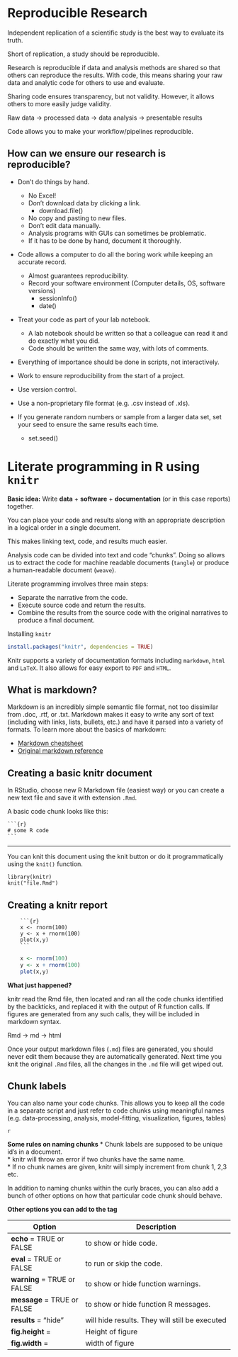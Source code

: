 Reproducible Research
=====================

Independent replication of a scientific study is the best way to evaluate its truth.

Short of replication, a study should be reproducible.

Research is reproducible if data and analysis methods are shared so that others can reproduce the results.
With code, this means sharing your raw data and analytic code for others to use and evaluate.

Sharing code ensures transparency, but not validity.
However, it allows others to more easily judge validity.

Raw data -> processed data -> data analysis -> presentable results

Code allows you to make your workflow/pipelines reproducible.

How can we ensure our research is reproducible?
-----------------------------------------------

- Don't do things by hand.
  - No Excel!
  - Don't download data by clicking a link. 
    - download.file()
  - No copy and pasting to new files.
  - Don't edit data manually.
  - Analysis programs with GUIs can sometimes be problematic.
  - If it has to be done by hand, document it thoroughly.

- Code allows a computer to do all the boring work while keeping an accurate record.
  - Almost guarantees reproducibility.
  - Record your software environment (Computer details, OS, software versions)
    - sessionInfo()
    - date()

- Treat your code as part of your lab notebook.
  - A lab notebook should be written so that a colleague can read it and do exactly what you did.
  - Code should be written the same way, with lots of comments.
  
- Everything of importance should be done in scripts, not interactively.

- Work to ensure reproducibility from the start of a project.

- Use version control.

- Use a non-proprietary file format (e.g. .csv instead of .xls).

- If you generate random numbers or sample from a larger data set, set your seed to ensure the same results each time.
  - set.seed()


Literate programming in R using `knitr`
=======================================

**Basic idea:** Write **data** + **software** + **documentation** (or in this case reports) together.

You can place your code and results along with an appropriate description in a logical order in a single document.

This makes linking text, code, and results much easier.

Analysis code can be divided into text and code "chunks".
Doing so allows us to extract the code for machine readable documents (`tangle`) or produce a human-readable document (`weave`).

Literate programming involves three main steps:

- Separate the narrative from the code.
- Execute source code and return the results.
- Combine the results from the source code with the original narratives to produce a final document.

Installing `knitr`
```r
install.packages("knitr", dependencies = TRUE)
```

Knitr supports a variety of documentation formats including `markdown`, `html` and `LaTeX`. 
It also allows for easy export to `PDF` and `HTML`.

What is markdown?
-----------------

Markdown is an incredibly simple semantic file format, not too dissimilar from .doc, .rtf, or .txt.
Markdown makes it easy to write any sort of text (including with links, lists, bullets, etc.) and have it parsed into a variety of formats.
To learn more about the basics of markdown:

- [Markdown cheatsheet](https://github.com/adam-p/markdown-here/wiki/Markdown-Cheatsheet)
- [Original markdown reference](http://daringfireball.net/projects/markdown/basics)

## Creating a basic knitr document

In RStudio, choose new R Markdown file (easiest way)
or you can create a new text file and save it with extension `.Rmd`.

A basic code chunk looks like this:

<pre><code>```{r}
# some R code
```
</code></pre>
---

You can knit this document using the knit button or do it programmatically using the `knit()` function.

```
library(knitr)
knit("file.Rmd")
```

Creating a knitr report
-----------------------

<pre><code>    ```{r}
    x <- rnorm(100)
    y <- x + rnorm(100)
    plot(x,y)
    ```
</code></pre>

```r
    x <- rnorm(100)
    y <- x + rnorm(100)
    plot(x,y)
```

**What just happened?**

knitr read the Rmd file, then located and ran all the code chunks identified by the backticks, and replaced it with the output of R function calls. If figures are generated from any such calls, they will be included in markdown syntax.

Rmd -> md -> html

Once your output markdown files (`.md`) files are generated, you should never edit them because they are automatically generated. 
Next time you knit the original `.Rmd` files, all the changes in the `.md` file will get wiped out. 

## Chunk labels

You can also name your code chunks. This allows you to keep all the code in a separate script and just refer to code chunks using meaningful names (e.g. data-processing, analysis, model-fitting, visualization, figures, tables)


```
{r, chunk_name}
```

__Some rules on naming chunks__
* Chunk labels are supposed to be unique id’s in a document.  
* knitr will throw an error if two chunks have the same name.  
* If no chunk names are given, knitr will simply increment from chunk 1, 2,3 etc.

In addition to naming chunks within the curly braces, you can also add a bunch of other options on how that particular code chunk should behave. 

**Other options you can add to the tag**

| Option | Description |
| ------ | ------------ |
| **echo** =   TRUE or FALSE |  to show or hide code.  |
| **eval** =   TRUE or FALSE | to run or skip the code.  |
| **warning** =   TRUE or FALSE | to show or hide function warnings.  |
| **message** =  TRUE or FALSE | to show or hide function R messages.  |
| **results** = "hide"  | will hide results. They will still be executed |
| **fig.height** = | Height of figure  |
| **fig.width** =  | width of figure  |
